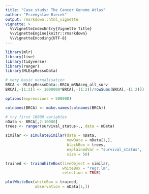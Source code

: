 ```yaml
---
title: "Case study: The Cancer Genome Atlas"
author: "Przemyslaw Biecek"
output: rmarkdown::html_vignette
vignette: >
  %\VignetteIndexEntry{Vignette Title}
  %\VignetteEngine{knitr::rmarkdown}
  %\VignetteEncoding{UTF-8}
---
```


```r
library(mlr)
library(live)
library(tidyverse)
library(ranger)
library(MLExpRessoData)

# very basic normalisation
BRCA <- MLExpRessoData::BRCA_mRNAseq_all_surv
BRCA[,-(1:2)] <- 1000000*BRCA[,-(1:2)]/rowSums(BRCA[,-(1:2)])

options(expressions = 500000)

colnames(BRCA) <- make.names(colnames(BRCA))

# try first 10000 variables
nData <- BRCA[,2:10000]
trees <- ranger(survival_status~., data = nData)

similar <- simulateSimilar(data = nData,
                           newData = nData[1,], 
                           blackBox = trees, 
                           explainedVar = "survival_status", 
                           size = 50)

trained <- trainWhiteBox(liveObject = similar, 
                         whiteBox = "regr.lm", 
                         selection = TRUE)

plotWhiteBox(whiteBox = trained,
             observation = nData[1,])

```
